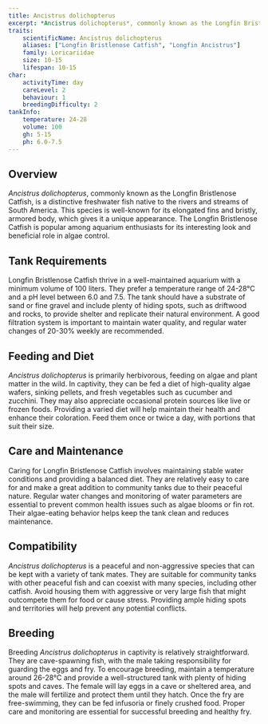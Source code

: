 ```yaml
---
title: Ancistrus dolichopterus
excerpt: *Ancistrus dolichopterus*, commonly known as the Longfin Bristlenose Catfish, is a unique and attractive freshwater fish from South America, noted for its long fins and bristly appearance.
traits:
    scientificName: Ancistrus dolichopterus
    aliases: ["Longfin Bristlenose Catfish", "Longfin Ancistrus"]
    family: Loricariidae
    size: 10-15
    lifespan: 10-15
char:
    activityTime: day
    careLevel: 2
    behaviour: 1
    breedingDifficulty: 2
tankInfo:
    temperature: 24-28
    volume: 100
    gh: 5-15
    ph: 6.0-7.5
---
```


## Overview
*Ancistrus dolichopterus*, commonly known as the Longfin Bristlenose Catfish, is a distinctive freshwater fish native to the rivers and streams of South America. This species is well-known for its elongated fins and bristly, armored body, which gives it a unique appearance. The Longfin Bristlenose Catfish is popular among aquarium enthusiasts for its interesting look and beneficial role in algae control.

## Tank Requirements
Longfin Bristlenose Catfish thrive in a well-maintained aquarium with a minimum volume of 100 liters. They prefer a temperature range of 24-28°C and a pH level between 6.0 and 7.5. The tank should have a substrate of sand or fine gravel and include plenty of hiding spots, such as driftwood and rocks, to provide shelter and replicate their natural environment. A good filtration system is important to maintain water quality, and regular water changes of 20-30% weekly are recommended.

## Feeding and Diet
*Ancistrus dolichopterus* is primarily herbivorous, feeding on algae and plant matter in the wild. In captivity, they can be fed a diet of high-quality algae wafers, sinking pellets, and fresh vegetables such as cucumber and zucchini. They may also appreciate occasional protein sources like live or frozen foods. Providing a varied diet will help maintain their health and enhance their coloration. Feed them once or twice a day, with portions that suit their size.

## Care and Maintenance
Caring for Longfin Bristlenose Catfish involves maintaining stable water conditions and providing a balanced diet. They are relatively easy to care for and make a great addition to community tanks due to their peaceful nature. Regular water changes and monitoring of water parameters are essential to prevent common health issues such as algae blooms or fin rot. Their algae-eating behavior helps keep the tank clean and reduces maintenance.

## Compatibility
*Ancistrus dolichopterus* is a peaceful and non-aggressive species that can be kept with a variety of tank mates. They are suitable for community tanks with other peaceful fish and can coexist with many species, including other catfish. Avoid housing them with aggressive or very large fish that might outcompete them for food or cause stress. Providing ample hiding spots and territories will help prevent any potential conflicts.

## Breeding
Breeding *Ancistrus dolichopterus* in captivity is relatively straightforward. They are cave-spawning fish, with the male taking responsibility for guarding the eggs and fry. To encourage breeding, maintain a temperature around 26-28°C and provide a well-structured tank with plenty of hiding spots and caves. The female will lay eggs in a cave or sheltered area, and the male will fertilize and protect them until they hatch. Once the fry are free-swimming, they can be fed infusoria or finely crushed food. Proper care and monitoring are essential for successful breeding and healthy fry.
